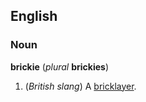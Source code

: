 ==English==
===Noun===
'''brickie''' (''plural'' '''brickies''')

#(''British slang'') A [[bricklayer]].